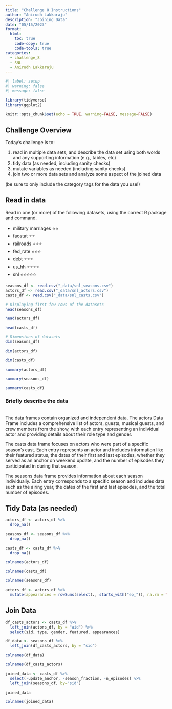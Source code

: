 ```yaml
---
title: "Challenge 8 Instructions"
author: "Anirudh Lakkaraju"
description: "Joining Data"
date: "05/15/2023"
format:
  html:
    toc: true
    code-copy: true
    code-tools: true
categories:
  - challenge_8
  - SNL
  - Anirudh Lakkaraju
---
```


```r
#| label: setup
#| warning: false
#| message: false

library(tidyverse)
library(ggplot2)

knitr::opts_chunk$set(echo = TRUE, warning=FALSE, message=FALSE)
```

## Challenge Overview

Today's challenge is to:

1)  read in multiple data sets, and describe the data set using both words and any supporting information (e.g., tables, etc)
2)  tidy data (as needed, including sanity checks)
3)  mutate variables as needed (including sanity checks)
4)  join two or more data sets and analyze some aspect of the joined data

(be sure to only include the category tags for the data you use!)

## Read in data

Read in one (or more) of the following datasets, using the correct R package and command.

-   military marriages ⭐⭐
-   faostat ⭐⭐
-   railroads ⭐⭐⭐
-   fed_rate ⭐⭐⭐
-   debt ⭐⭐⭐
-   us_hh ⭐⭐⭐⭐
-   snl ⭐⭐⭐⭐⭐

```r
seasons_df <- read.csv("_data/snl_seasons.csv")
actors_df <- read.csv("_data/snl_actors.csv")
casts_df <- read.csv("_data/snl_casts.csv")

# Displaying first few rows of the datasets
head(seasons_df) 
```

```r
head(actors_df)
```

```r
head(casts_df)
```

```r
# Dimensions of datasets
dim(seasons_df)
```

```r
dim(actors_df)
```

```r
dim(casts_df)
```

```r
summary(actors_df)
```

```r
summary(seasons_df)
```

```r
summary(casts_df)
```

### Briefly describe the data

\
The data frames contain organized and independent data. The actors Data Frame includes a comprehensive list of actors, guests, musical guests, and crew members from the show, with each entry representing an individual actor and providing details about their role type and gender.

The casts data frame focuses on actors who were part of a specific season's cast. Each entry represents an actor and includes information like their featured status, the dates of their first and last episodes, whether they served as an anchor on weekend update, and the number of episodes they participated in during that season.

The seasons data frame provides information about each season individually. Each entry corresponds to a specific season and includes data such as the airing year, the dates of the first and last episodes, and the total number of episodes.

## Tidy Data (as needed)

```r

actors_df <- actors_df %>%
  drop_na()
```

```r
seasons_df <- seasons_df %>%
  drop_na()
```

```r
casts_df <- casts_df %>%
  drop_na()
```

```r
colnames(actors_df)
```

```r
colnames(casts_df)
```

```r
colnames(seasons_df)
```

```r
actors_df <- actors_df %>%
  mutate(appearances = rowSums(select(., starts_with("ep_")), na.rm = TRUE))
```

## Join Data

```r
df_casts_actors <- casts_df %>%
  left_join(actors_df, by = "aid") %>%
  select(sid, type, gender, featured, appearances)

```

```r
df_data <- seasons_df %>%
  left_join(df_casts_actors, by = "sid")
```

```r
colnames(df_data)
```

```r
colnames(df_casts_actors)
```

```r
joined_data <- casts_df %>%
  select(-update_anchor, -season_fraction, -n_episodes) %>%
  left_join(seasons_df, by="sid")

joined_data
```

```r
colnames(joined_data)
```
